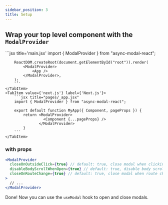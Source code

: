 ```yaml
---
sidebar_position: 3
title: Setup
---
```



## Wrap your top level component with the `ModalProvider`

<Tabs>
    <TabItem value={'react'} label={'React'}>
        ```jsx title='main.jsx'
        import { ModalProvider } from "async-modal-react";

        ReactDOM.createRoot(document.getElementById("root")).render(
            <ModalProvider>
                <App />
            </ModalProvider>,
        );
        ```
    </TabItem>
    <TabItem value={'next.js'} label={'Next.js'}>
        ```jsx title="pages/_app.jsx"
        import { ModalProvider } from "async-modal-react";

        export default function MyApp({ Component, pageProps }) {
            return <ModalProvider>
                     <Component {...pageProps} />
                   </ModalProvider>
            }
        ```
    </TabItem>

</Tabs>

### with props

```jsx title="main.jsx"
<ModalProvider
  closeOnOutsideClick={true} // default: true, close modal when clicking outside of the modal
  disableBodyScrollWhenOpen={true} // default: true, disable body scroll when modal is open
  closeOnRouteChange={true} // default: true, close modal when route changes (exactly close on popstate event from window)
>
  // ...
</ModalProvider>
```

Done! Now you can use the `useModal` hook to open and close modals.
